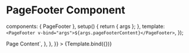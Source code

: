 
<Meta id="vue-page-footer" title="Vue.js Component/Page Footer" component={PageFooter} />

# PageFooter Component

  components: { PageFooter },
  setup() {
    return { args };
  },
  template: `<PageFooter v-bind="args">${args.pageFooterContent}</PageFooter>`,
});

<Canvas>
  <Story
    name="PageFooter"
    args={{ pageFooterContent: "PageFooter Content" }}
    parameters={{
      docs: {
        source: {
          code: `<PageFooter>Page Content</PageFooter>`,
        },
      },
    }}
  >
    {Template.bind({})}
  </Story>
</Canvas>

<ArgsTable of={PageFooter} />
